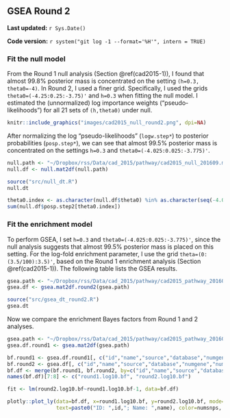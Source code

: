 ## GSEA Round 2 {#cad2015-2}

**Last updated:** `r Sys.Date()`

**Code version:** `r system("git log -1 --format='%H'", intern = TRUE)`

### Fit the null model

From the Round 1 null analysis (Section \@ref(cad2015-1)), I found that almost 99.8% posterior mass is concentrated on the setting `(h=0.3, theta0=-4)`. In Round 2, I used a finer grid. Specifically, I used the grids `theta0=(-4.25:0.25:-3.75)'` and `h=0.3` when fitting the null model. I estimated the (unnormalized) log importance weights ("pseudo-likelihoods") for all 21 sets of `(h,theta0)` under null. 

```r
knitr::include_graphics("images/cad2015_null_round2.png", dpi=NA)
```

After normalizing the log "pseudo-likelihoods" (`logw.step*`) to posterior probabilities (`posp.step*`), we can see that almost 99.5% posterior mass is concentrated on the settings `h=0.3` and `theta0=(-4.025:0.025:-3.775)'`.
```r
null.path <- "~/Dropbox/rss/Data/cad_2015/pathway/cad2015_null_201609.mat"
null.df <- null.mat2df(null.path)
```

```r
source("src/null_dt.R")
null.dt
```

```r
theta0.index <- as.character(null.df$theta0) %in% as.character(seq(-4.025,-3.775,by=0.025)) 
sum(null.df$posp.step2[theta0.index]) 
```

### Fit the enrichment model

To perform GSEA, I set `h=0.3` and `theta0=(-4.025:0.025:-3.775)'`, since the null analysis suggests that almost 99.5% posterior mass is placed on this setting. For the log-fold enrichment parameter, I use the grid `theta=(0:(3.5/100):3.5)'`, based on the Round 1 enrichment analysis (Section \@ref(cad2015-1)). The following table lists the GSEA results. 
```r
gsea.path <- "~/Dropbox/rss/Data/cad_2015/pathway/cad2015_pathway_201609.mat"
gsea.df <- gsea.mat2df.round2(gsea.path) 
```

```r
source("src/gsea_dt_round2.R")
gsea.dt
```

Now we compare the enrichment Bayes factors from Round 1 and 2 analyses.

```r
gsea.path <- "~/Dropbox/rss/Data/cad_2015/pathway/cad2015_pathway_201604.mat"
gsea.df.round1 <- gsea.mat2df(gsea.path) 

bf.round1 <- gsea.df.round1[, c("id","name","source","database","numgene","numsnps","log10.bf")]
bf.round2 <- gsea.df[, c("id","name","source","database","numgene","numsnps","log10.bf")]
bf.df <- merge(bf.round1, bf.round2, by=c("id","name","source","database","numgene","numsnps"))
names(bf.df)[7:8] <- c("round1.log10.bf", "round2.log10.bf")
```

```r
fit <- lm(round2.log10.bf~round1.log10.bf-1, data=bf.df)

plotly::plot_ly(data=bf.df, x=round1.log10.bf, y=round2.log10.bf, mode="markers",
                text=paste0("ID: ",id,"; Name: ",name), color=numsnps, size=numgene) %>% add_trace(x=c(0,31), y=c(0,31), mode="lines") %>% add_trace(x=round1.log10.bf, y=fitted(fit), mode="lines") %>% layout(showlegend = F) 
```



